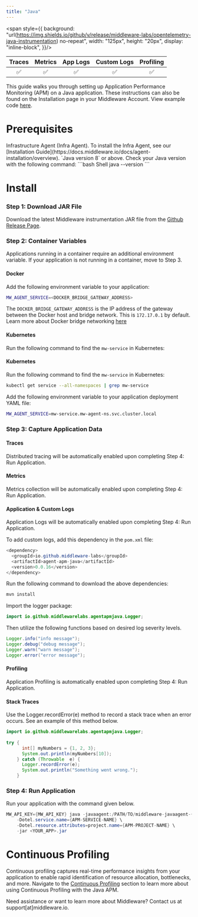 ```yaml
---
title: "Java"
---
```

<span style={{
    background: "url(https://img.shields.io/github/v/release/middleware-labs/opentelemetry-java-instrumentation) no-repeat",
    width: "125px",
    height: "20px",
    display: "inline-block",
}}/>

| Traces | Metrics | App Logs | Custom Logs | Profiling |
| :----: | :-----: | :------: | :---------: | :-------: |
| ✅ | ✅ | ✅ | ✅ | ✅ |

This guide walks you through setting up Application Performance Monitoring (APM) on a Java application. These instructions can also be found on the Installation page in your Middleware Account. View example code [here](https://github.com/middleware-labs/demo-apm/tree/master/java).

# Prerequisites

<Steps>

  <Step title="Infra Agent">
   Infrastructure Agent (Infra Agent). To install the Infra Agent, see our [Installation Guide](https://docs.middleware.io/docs/agent-installation/overview).
  </Step>

  <Step title="Java Version">
    `Java version 8` or above. Check your Java version with the following command:
    ```bash Shell
    java --version
    ```
  </Step>

</Steps>

# Install

### Step 1: Download JAR File

Download the latest Middleware instrumentation JAR file from the [Github Release Page](https://github.com/middleware-labs/opentelemetry-java-instrumentation/releases).

### Step 2: Container Variables

Applications running in a container require an additional environment variable. If your application is not running in a container, move to Step 3. 

#### Docker

Add the following environment variable to your application:
```bash Shell
MW_AGENT_SERVICE=<DOCKER_BRIDGE_GATEWAY_ADDRESS>
```
<Note> The `DOCKER_BRIDGE_GATEWAY_ADDRESS` is the IP address of the gateway between the Docker host and bridge network. This is `172.17.0.1` by default. 
Learn more about Docker bridge networking [here](https://docs.docker.com/network/network-tutorial-standalone/) </Note>

#### Kubernetes

Run the following command to find the `mw-service` in Kubernetes:

#### Kubernetes

Run the following command to find the `mw-service` in Kubernetes:

```bash Shell
kubectl get service --all-namespaces | grep mw-service
```

Add the following environment variable to your application deployment YAML file:

```bash Shell
MW_AGENT_SERVICE=mw-service.mw-agent-ns.svc.cluster.local
```

### Step 3: Capture Application Data
      

#### Traces

Distributed tracing will be automatically enabled upon completing Step 4: Run Application.

#### Metrics

Metrics collection will be automatically enabled upon completing Step 4: Run Application.

#### Application & Custom Logs

Application Logs will be automatically enabled upon completing Step 4: Run Application. 

To add custom logs, add this dependency in the `pom.xml` file:

```java Java
<dependency>
  <groupId>io.github.middleware-labs</groupId>
  <artifactId>agent-apm-java</artifactId>
  <version>0.0.16</version>
</dependency>
```

Run the following command to download the above dependencies:
```java Shell
mvn install
```

Import the logger package:
```java Java
import io.github.middlewarelabs.agentapmjava.Logger;
```

Then utilize the following functions based on desired log severity levels.
```java Java
Logger.info("info message");
Logger.debug("debug message");
Logger.warn("warn message");
Logger.error("error message");
```

#### Profiling

Application Profiling is automatically enabled upon completing Step 4: Run Application.

#### Stack Traces

Use the Logger.recordError(e) method to record a stack trace when an error occurs. See an example of this method below. 
```java Java
import io.github.middlewarelabs.agentapmjava.Logger;
        
try {
      int[] myNumbers = {1, 2, 3};
      System.out.println(myNumbers[10]);
    } catch (Throwable  e) {
      Logger.recordError(e);
      System.out.println("Something went wrong.");
    }
```

### Step 4: Run Application

Run your application with the command given below.

```java Java
MW_API_KEY={MW_API_KEY} java -javaagent:/PATH/TO/middleware-javaagent-{version}.jar \
    -Dotel.service.name={APM-SERVICE-NAME} \
    -Dotel.resource.attributes=project.name={APM-PROJECT-NAME} \
    -jar <YOUR_APP>.jar
```

# Continuous Profiling

Continuous profiling captures real-time performance insights from your application to enable rapid identification of resource allocation, bottlenecks, and more. Navigate to the [Continuous Profiling](https://docs.middleware.io/workflow/profiling#continuous-profiling) section to learn more about using Continuous Profiling with the Java APM.

<Note> Need assistance or want to learn more about Middleware? Contact us at support[at]middleware.io. </Note>
